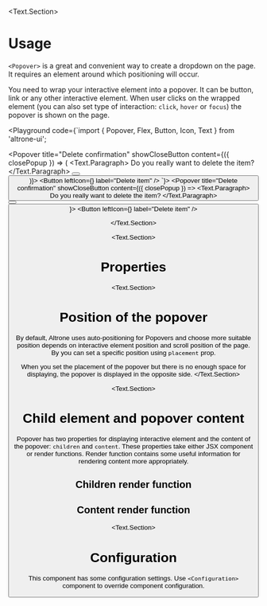 
<BluePrint title="Popover" description="This component is used to display popovers on the page" />

<Text.Section>
# Usage

  `<Popover>` is a great and convenient way to create a dropdown on the page. It requires an element around which positioning will occur.

  You need to wrap your interactive element into a popover. It can be button, link or any other interactive element. When user clicks on
  the wrapped element (you can also set type of interaction: `click`, `hover` or `focus`) the popover is shown on the page.

  <Playground code={`import { Popover, Flex, Button, Icon, Text } from 'altrone-ui';

<Popover title="Delete confirmation" showCloseButton content={({ closePopup }) => (
  <Flex direction="vertical" gap="m">
    <Text.Paragraph>
      Do you really want to delete the item?
    </Text.Paragraph>
    <Flex direction="horizontal" justify="end" gap="m">
      <Button onClick={closePopup} label="Cancel" />
      <Button onClick={closePopup} role="danger" label="Delete" />
    </Flex>
  </Flex>
)}>
  <Button leftIcon={<Icon i="delete" />} label="Delete item" />
</Popover>
`}>
      <Popover title="Delete confirmation" showCloseButton content={({ closePopup }) => <Flex direction="vertical" gap="m">
        <Text.Paragraph>
          Do you really want to delete the item?
        </Text.Paragraph>
        <Flex direction="horizontal" justify="end" gap="m">
          <Button onClick={closePopup} label="Cancel" />
          <Button onClick={closePopup} role="danger" label="Delete" />
        </Flex>
      </Flex>}>
        <Button leftIcon={<Icon i="delete" />} label="Delete item" />
      </Popover>
    </Playground>

</Text.Section>

<Text.Section>
  # Properties

  <PropertiesTable title="Properties" data={PopoverProperties} />
</Text.Section>

<Text.Section>
# Position of the popover

By default, Altrone uses auto-positioning for Popovers and choose more suitable position depends on interactive element position
and scroll position of the page. By you can set a specific position using `placement` prop.

When you set the placement of the popover but there is no enough space for displaying, the popover is displayed in the opposite side.
</Text.Section>

<Text.Section>
  # Child element and popover content

  Popover has two properties for displaying interactive element and the content of the popover: `children` and `content`.
  These properties take either JSX component or render functions. Render function contains some useful information for rendering
  content more appropriately.

  ## Children render function
  <PropertiesTable data={PopoverChildrenContext} />

  ## Content render function
  <PropertiesTable data={PopoverContentContext} />
</Text.Section>

<Text.Section>
# Configuration

This component has some configuration settings. Use `<Configuration>` component to override component configuration.

<ConfigTable filter="popover." />
</Text.Section>